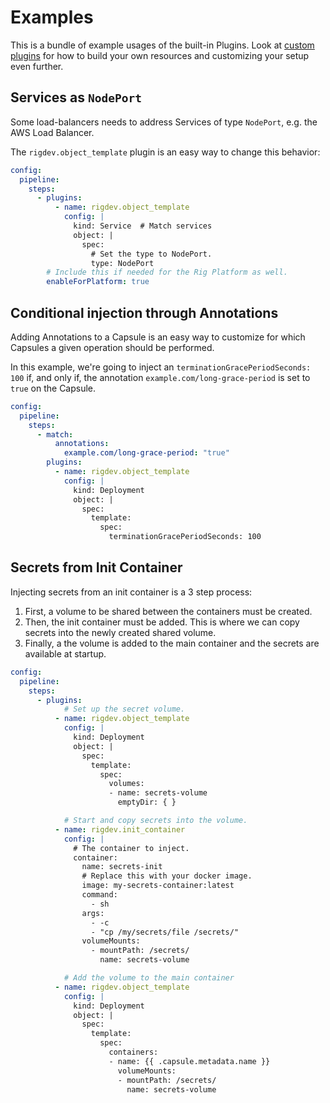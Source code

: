 # Examples

This is a bundle of example usages of the built-in Plugins. Look at [custom plugins](/operator-manual/plugins/thirdparty)
for how to build your own resources and customizing your setup even further.

## Services as `NodePort`

Some load-balancers needs to address Services of type `NodePort`, e.g. the AWS Load Balancer.

The `rigdev.object_template` plugin is an easy way to change this behavior:

```yaml title="Helm values - Operator"
config:
  pipeline:
    steps:
      - plugins:
          - name: rigdev.object_template
            config: |
              kind: Service  # Match services
              object: |
                spec:
                  # Set the type to NodePort.
                  type: NodePort
        # Include this if needed for the Rig Platform as well.
        enableForPlatform: true
```

## Conditional injection through Annotations

Adding Annotations to a Capsule is an easy way to customize for which Capsules a given operation should be performed.

In this example, we're going to inject an `terminationGracePeriodSeconds: 100` if, and only if,
the annotation `example.com/long-grace-period` is set to `true` on the Capsule.

```yaml title="Helm values - Operator"
config:
  pipeline:
    steps:
      - match:
          annotations:
            example.com/long-grace-period: "true"
        plugins:
          - name: rigdev.object_template
            config: |
              kind: Deployment
              object: |
                spec:
                  template:
                    spec:
                      terminationGracePeriodSeconds: 100
```

## Secrets from Init Container

Injecting secrets from an init container is a 3 step process:

1. First, a volume to be shared between the containers must be created.
2. Then, the init container must be added. This is where we can copy secrets into the newly created shared volume.
3. Finally, a the volume is added to the main container and the secrets are available at startup.

```yaml title="Helm values - Operator"
config:
  pipeline:
    steps:
      - plugins:
            # Set up the secret volume.
          - name: rigdev.object_template
            config: |
              kind: Deployment
              object: |
                spec:
                  template:
                    spec:
                      volumes:
                      - name: secrets-volume
                        emptyDir: { }

            # Start and copy secrets into the volume.
          - name: rigdev.init_container
            config: |
              # The container to inject.
              container:
                name: secrets-init
                # Replace this with your docker image.
                image: my-secrets-container:latest
                command:
                  - sh
                args:
                  - -c
                  - "cp /my/secrets/file /secrets/"
                volumeMounts:
                  - mountPath: /secrets/
                    name: secrets-volume

            # Add the volume to the main container
          - name: rigdev.object_template
            config: |
              kind: Deployment
              object: |
                spec:
                  template:
                    spec:
                      containers:
                      - name: {{ .capsule.metadata.name }}
                        volumeMounts:
                        - mountPath: /secrets/
                          name: secrets-volume
```
